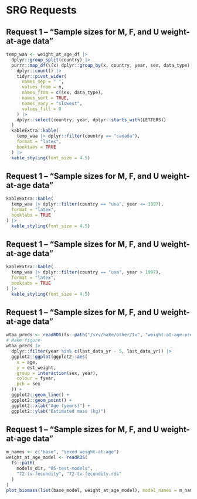 # SRG Requests

## Request 1 -- "Sample sizes for M, F, and U weight-at-age data"

```r
temp_waa <- weight_at_age_df |>
  dplyr::group_split(country) |>
  purrr::map_df(\(x) dplyr::group_by(x, country, year, sex, data_type) |>
    dplyr::count() |>
    tidyr::pivot_wider(
      names_sep = " ",
      values_from = n,
      names_from = c(sex, data_type),
      names_sort = TRUE,
      names_vary = "slowest",
      values_fill = 0
    ) |>
    dplyr::select(country, year, dplyr::starts_with(LETTERS))
  )
  kableExtra::kable(
    temp_waa |> dplyr::filter(country == "canada"),
    format = "latex",
    booktabs = TRUE
  ) |>
  kable_styling(font_size = 4.5)
```

## Request 1 -- "Sample sizes for M, F, and U weight-at-age data"

```r
kableExtra::kable(
  temp_waa |> dplyr::filter(country == "usa", year <= 1997),
  format = "latex",
  booktabs = TRUE
) |>
  kable_styling(font_size = 4.5)
```

## Request 1 -- "Sample sizes for M, F, and U weight-at-age data"

```r
kableExtra::kable(
  temp_waa |> dplyr::filter(country == "usa", year > 1997),
  format = "latex",
  booktabs = TRUE
) |>
  kable_styling(font_size = 4.5)
```

## Request 1 -- "Sample sizes for M, F, and U weight-at-age data"
```r
wtaa_preds <- readRDS(fs::path("/srv/hake/other/tv", "weight-at-age-preds.rds"))
# Make figure
wtaa_preds |>
  dplyr::filter(year %in% c(last_data_yr - 5, last_data_yr)) |>
  ggplot2::ggplot(ggplot2::aes(
    x = age,
    y = est_weight,
    group = interaction(sex, year),
    colour = fyear,
    pch = sex
  )) +
  ggplot2::geom_line() +
  ggplot2::geom_point() +
  ggplot2::xlab("Age (years)") +
  ggplot2::ylab("Estimated mass (kg)")
```

## Request 1 -- "Sample sizes for M, F, and U weight-at-age data"
```r
m_names <- c("base", "sexed weight-at-age")
weight_at_age_model <- readRDS(
  fs::path(
    models_dir, "05-test-models",
    "72-tv-fecundity", "72-tv-fecundity.rds"
  )
)
plot_biomass(list(base_model, weight_at_age_model), model_names = m_names)
```